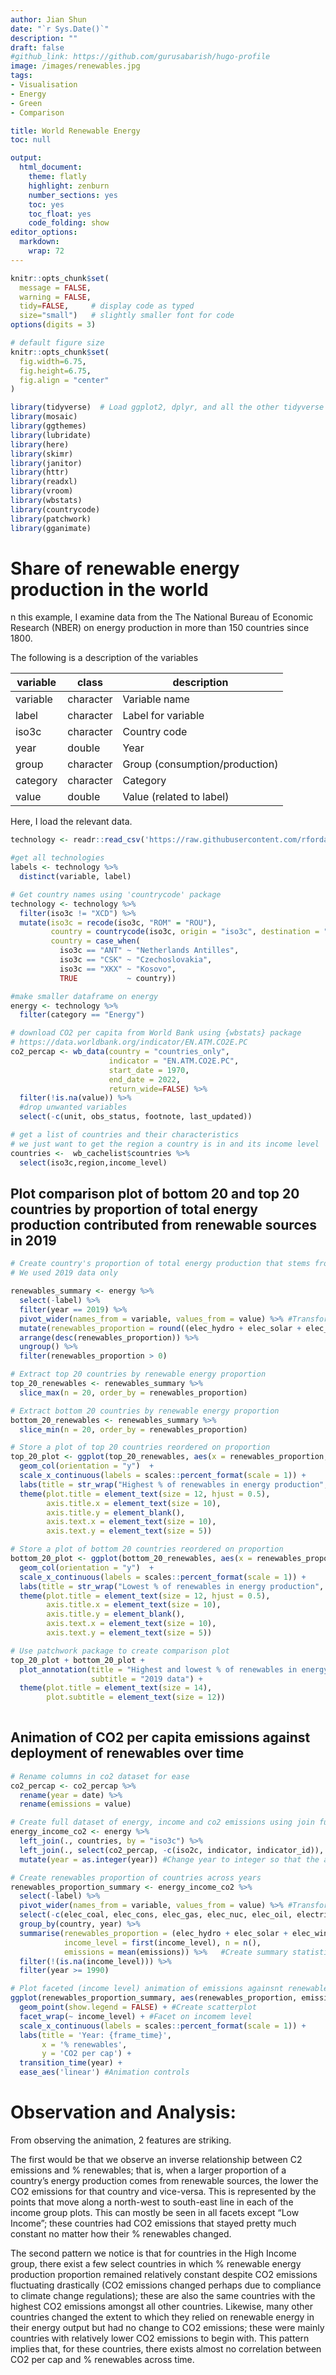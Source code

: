 ```yaml
---
author: Jian Shun
date: "`r Sys.Date()`"
description: ""
draft: false
#github_link: https://github.com/gurusabarish/hugo-profile
image: /images/renewables.jpg
tags:
- Visualisation
- Energy
- Green
- Comparison

title: World Renewable Energy
toc: null

output:
  html_document:
    theme: flatly
    highlight: zenburn
    number_sections: yes
    toc: yes
    toc_float: yes
    code_folding: show
editor_options: 
  markdown: 
    wrap: 72
---
```


```r
knitr::opts_chunk$set(
  message = FALSE, 
  warning = FALSE, 
  tidy=FALSE,     # display code as typed
  size="small")   # slightly smaller font for code
options(digits = 3)

# default figure size
knitr::opts_chunk$set(
  fig.width=6.75, 
  fig.height=6.75,
  fig.align = "center"
)
```

```r
library(tidyverse)  # Load ggplot2, dplyr, and all the other tidyverse packages
library(mosaic)
library(ggthemes)
library(lubridate)
library(here)
library(skimr)
library(janitor)
library(httr)
library(readxl)
library(vroom)
library(wbstats)
library(countrycode)
library(patchwork)
library(gganimate)
```

# Share of renewable energy production in the world

n this example, I examine data from the The National Bureau of Economic
Research (NBER) on energy production in more than 150 countries since
1800.

The following is a description of the variables

| **variable** | **class** | **description**                |
|--------------|-----------|--------------------------------|
| variable     | character | Variable name                  |
| label        | character | Label for variable             |
| iso3c        | character | Country code                   |
| year         | double    | Year                           |
| group        | character | Group (consumption/production) |
| category     | character | Category                       |
| value        | double    | Value (related to label)       |

Here, I load the relevant data.

```r

technology <- readr::read_csv('https://raw.githubusercontent.com/rfordatascience/tidytuesday/master/data/2022/2022-07-19/technology.csv')

#get all technologies
labels <- technology %>% 
  distinct(variable, label)

# Get country names using 'countrycode' package
technology <- technology %>% 
  filter(iso3c != "XCD") %>% 
  mutate(iso3c = recode(iso3c, "ROM" = "ROU"),
         country = countrycode(iso3c, origin = "iso3c", destination = "country.name"),
         country = case_when(
           iso3c == "ANT" ~ "Netherlands Antilles",
           iso3c == "CSK" ~ "Czechoslovakia",
           iso3c == "XKX" ~ "Kosovo",
           TRUE           ~ country))

#make smaller dataframe on energy
energy <- technology %>% 
  filter(category == "Energy")

# download CO2 per capita from World Bank using {wbstats} package
# https://data.worldbank.org/indicator/EN.ATM.CO2E.PC
co2_percap <- wb_data(country = "countries_only", 
                      indicator = "EN.ATM.CO2E.PC", 
                      start_date = 1970, 
                      end_date = 2022,
                      return_wide=FALSE) %>% 
  filter(!is.na(value)) %>% 
  #drop unwanted variables
  select(-c(unit, obs_status, footnote, last_updated))

# get a list of countries and their characteristics
# we just want to get the region a country is in and its income level
countries <-  wb_cachelist$countries %>% 
  select(iso3c,region,income_level)

```

## Plot comparison plot of bottom 20 and top 20 countries by proportion of total energy production contributed from renewable sources in 2019

```r
# Create country's proportion of total energy production that stems from renewable sources
# We used 2019 data only

renewables_summary <- energy %>%
  select(-label) %>%
  filter(year == 2019) %>%
  pivot_wider(names_from = variable, values_from = value) %>% #Transform to wide form dataset
  mutate(renewables_proportion = round((elec_hydro + elec_solar + elec_wind + elec_renew_other) / elecprod, 3) * 100) %>% #Create proportion variable.  Take note that we round to 3 here to perfectly replicate the graph shown above. Any other value will return a slightly different plot
  arrange(desc(renewables_proportion)) %>% 
  ungroup() %>%
  filter(renewables_proportion > 0)

# Extract top 20 countries by renewable energy proportion
top_20_renewables <- renewables_summary %>% 
  slice_max(n = 20, order_by = renewables_proportion)

# Extract bottom 20 countries by renewable energy proportion  
bottom_20_renewables <- renewables_summary %>% 
  slice_min(n = 20, order_by = renewables_proportion)

# Store a plot of top 20 countries reordered on proportion
top_20_plot <- ggplot(top_20_renewables, aes(x = renewables_proportion, y = fct_reorder(country, renewables_proportion))) +
  geom_col(orientation = "y")  +
  scale_x_continuous(labels = scales::percent_format(scale = 1)) +
  labs(title = str_wrap("Highest % of renewables in energy production", 30), x = "Percent") +
  theme(plot.title = element_text(size = 12, hjust = 0.5),
        axis.title.x = element_text(size = 10),
        axis.title.y = element_blank(),
        axis.text.x = element_text(size = 10),
        axis.text.y = element_text(size = 5))

# Store a plot of bottom 20 countries reordered on proportion
bottom_20_plot <- ggplot(bottom_20_renewables, aes(x = renewables_proportion, y = fct_reorder(country, renewables_proportion))) +
  geom_col(orientation = "y")  +
  scale_x_continuous(labels = scales::percent_format(scale = 1)) +
  labs(title = str_wrap("Lowest % of renewables in energy production", 30), x = "Percent") +
  theme(plot.title = element_text(size = 12, hjust = 0.5),
        axis.title.x = element_text(size = 10),
        axis.title.y = element_blank(),
        axis.text.x = element_text(size = 10),
        axis.text.y = element_text(size = 5))

# Use patchwork package to create comparison plot
top_20_plot + bottom_20_plot +
  plot_annotation(title = "Highest and lowest % of renewables in energy production",
                  subtitle = "2019 data") +
  theme(plot.title = element_text(size = 14),
        plot.subtitle = element_text(size = 12))
  
```

## Animation of CO2 per capita emissions against deployment of renewables over time

```r
# Rename columns in co2 dataset for ease
co2_percap <- co2_percap %>% 
  rename(year = date) %>% 
  rename(emissions = value)

# Create full dataset of energy, income and co2 emissions using join functions
energy_income_co2 <- energy %>% 
  left_join(., countries, by = "iso3c") %>% 
  left_join(., select(co2_percap, -c(iso2c, indicator, indicator_id)), by = c("iso3c", "year", "country")) %>%
  mutate(year = as.integer(year)) #Change year to integer so that the animation correctly reflects yearly change

# Create renewables proportion of countries across years
renewables_proportion_summary <- energy_income_co2 %>%
  select(-label) %>% 
  pivot_wider(names_from = variable, values_from = value) %>% #Transform to wide data
  select(-c(elec_coal, elec_cons, elec_gas, elec_nuc, elec_oil, electric_gen_capacity)) %>% #ALL GOOD TIL NOW
  group_by(country, year) %>% 
  summarise(renewables_proportion = (elec_hydro + elec_solar + elec_wind + elec_renew_other) / elecprod * 100,
            income_level = first(income_level), n = n(),
            emissions = mean(emissions)) %>%   #Create summary statistics that will be plotted
  filter(!(is.na(income_level))) %>%
  filter(year >= 1990)

# Plot faceted (income level) animation of emissions againsnt renewables proportion across years
ggplot(renewables_proportion_summary, aes(renewables_proportion, emissions, colour = factor(income_level))) +
  geom_point(show.legend = FALSE) + #Create scatterplot
  facet_wrap(~ income_level) + #Facet on incomem level
  scale_x_continuous(labels = scales::percent_format(scale = 1)) +
  labs(title = 'Year: {frame_time}',
       x = '% renewables',
       y = 'CO2 per cap') +
  transition_time(year) +
  ease_aes('linear') #Animation controls
```

# **Observation and Analysis:**

From observing the animation, 2 features are striking.

The first would be that we observe an inverse relationship between C2
emissions and % renewables; that is, when a larger proportion of a
country's energy production comes from renewable sources, the lower the
CO2 emissions for that country and vice-versa. This is represented by
the points that move along a north-west to south-east line in each of
the income group plots. This can mostly be seen in all facets except
"Low Income"; these countries had CO2 emissions that stayed pretty much
constant no matter how their % renewables changed.

The second pattern we notice is that for countries in the High Income
group, there exist a few select countries in which % renewable energy
production proportion remained relatively constant despite CO2 emissions
fluctuating drastically (CO2 emissions changed perhaps due to compliance
to climate change regulations); these are also the same countries with
the highest CO2 emissions amongst all other countries. Likewise, many
other countries changed the extent to which they relied on renewable
energy in their energy output but had no change to CO2 emissions; these
were mainly countries with relatively lower CO2 emissions to begin with.
This pattern implies that, for these countries, there exists almost no
correlation between CO2 per cap and % renewables across time.
